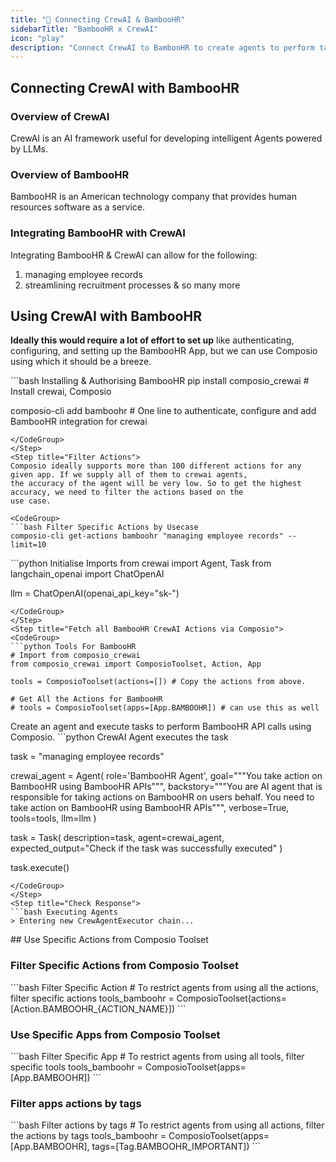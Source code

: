 ```yaml
---
title: "🚀 Connecting CrewAI & BambooHR"
sidebarTitle: "BambooHR x CrewAI"
icon: "play"
description: "Connect CrewAI to BambooHR to create agents to perform tasks using natural language"
---
```


## Connecting CrewAI with BambooHR

### Overview of CrewAI

CrewAI is an AI framework useful for developing intelligent Agents powered by LLMs.

### Overview of BambooHR

BambooHR is an American technology company that provides human resources software as a service.

### Integrating BambooHR with CrewAI

Integrating BambooHR & CrewAI can allow for the following:

1. managing employee records
2. streamlining recruitment processes
& so many more

## Using CrewAI with BambooHR

<Steps>
<Step title="Setting Up the Environment">

**Ideally this would require a lot of effort to set up** like authenticating, configuring, and setting up the BambooHR App, but we can use Composio using which it should be a breeze.

<CodeGroup>
```bash Installing & Authorising BambooHR
pip install composio_crewai # Install crewai, Composio 

composio-cli add bamboohr # One line to authenticate, configure and add BambooHR integration for crewai
```
</CodeGroup>
</Step>
<Step title="Filter Actions">
Composio ideally supports more than 100 different actions for any given app. If we supply all of them to crewai agents, 
the accuracy of the agent will be very low. So to get the highest accuracy, we need to filter the actions based on the 
use case.

<CodeGroup>
```bash Filter Specific Actions by Usecase
composio-cli get-actions bamboohr "managing employee records" --limit=10
```
</CodeGroup>

</Step>
<Step title="Import Base Packages">

<CodeGroup>
```python Initialise Imports
from crewai import Agent, Task
from langchain_openai import ChatOpenAI

llm = ChatOpenAI(openai_api_key="sk-<OPENAI KEY>")
```
</CodeGroup>
</Step>
<Step title="Fetch all BambooHR CrewAI Actions via Composio">
<CodeGroup>
```python Tools For BambooHR
# Import from composio_crewai
from composio_crewai import ComposioToolset, Action, App

tools = ComposioToolset(actions=[]) # Copy the actions from above. 

# Get All the Actions for BambooHR
# tools = ComposioToolset(apps=[App.BAMBOOHR]) # can use this as well
```
</CodeGroup>
</Step>
<Step title="Execute the Agent">
Create an agent and execute tasks to perform BambooHR API calls using Composio. 
<CodeGroup>
```python CrewAI Agent executes the task

task = "managing employee records"

crewai_agent = Agent(
    role='BambooHR Agent',
    goal="""You take action on BambooHR using BambooHR APIs""",
    backstory="""You are AI agent that is responsible for taking actions on BambooHR on users behalf. You need to take action on BambooHR using BambooHR APIs""",
    verbose=True,
    tools=tools,
    llm=llm
)

task = Task(
    description=task,
    agent=crewai_agent,
    expected_output="Check if the task was successfully executed"
)

task.execute()
```
</CodeGroup>
</Step>
<Step title="Check Response">
```bash Executing Agents
> Entering new CrewAgentExecutor chain...
```
</Step>
</Steps>
## Use Specific Actions from Composio Toolset

### Filter Specific Actions from Composio Toolset

<CodeGroup>
```bash Filter Specific Action
# To restrict agents from using all the actions, filter specific actions
tools_bamboohr = ComposioToolset(actions=[Action.BAMBOOHR_{ACTION_NAME}])
```
</CodeGroup>

### Use Specific Apps from Composio Toolset
<CodeGroup>
```bash Filter Specific App
# To restrict agents from using all tools, filter specific tools
tools_bamboohr = ComposioToolset(apps=[App.BAMBOOHR])
```
</CodeGroup>

### Filter apps actions by tags 
<CodeGroup>
```bash Filter actions by tags
# To restrict agents from using all actions, filter the actions by tags
tools_bamboohr = ComposioToolset(apps=[App.BAMBOOHR], tags=[Tag.BAMBOOHR_IMPORTANT])
```
</CodeGroup>
